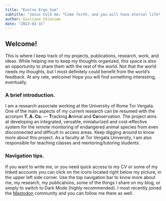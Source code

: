 ```yaml
---
title: "Evolvo Ergo Sum"
subtitle: "Jesus told me: *Come forth, and you will have eternal life*! I came fifth, and I got a toaster!"
author: Giuliano Colosimo
date: "2023-03-31"
---
```


## Welcome!

This is where I keep track of my projects, publications, research, work, and ideas. While helping me to keep my thoughts organized, this space is also an opportunity to share them with the rest of the world. Not that the world needs my thoughts, but I most definitely could benefit from the world's feedback. At any rate, welcome! Hope you will find something interesting, eventually.

### A brief introduction.

I am a research associate working at the University of Rome Tor Vergata. One of the main aspects of my current research can be resumed with the acronym **T. A. Co.** — **T**racking **A**nimal and **Co**nservation. The project aims at developing an integrated, versatile, miniaturized and cost-effective system for the remote monitoring of endangered animal species from even disconnected and difficult to access areas. Keep digging around to know more about this project. As a faculty at Tor Vergata University, I am also responsible for teaching classes and mentoring/tutoring students.


### Navigation tips.

If you want to write me, or you need quick access to my CV or some of my linked accounts you can click on the icons located right below my picture, in the upper left side corner. Use the top navigation bar to know more about me, my research, my publications, some of the things I share on my blog, or simply to switch to Dark Mode (highly recommended). I most recently joined the <a rel="me" href="https://mastodon.social/@cinghio">Mastodon</a> community and you can follow me there as well.




